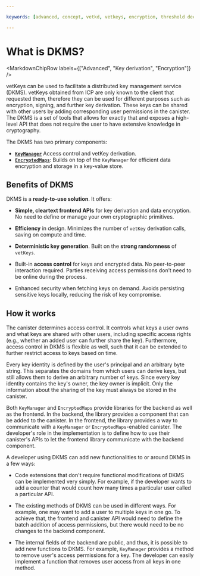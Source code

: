 ```yaml
---

keywords: [advanced, concept, vetkd, vetkeys, encryption, threshold decryption, encrypted threshold key derivation, dkms, distributed key management service]

---
```



# What is DKMS?

<MarkdownChipRow labels={["Advanced", "Key derivation", "Encryption"]} />

vetKeys can be used to facilitate a distributed key management service (DKMS). vetKeys obtained from ICP are only known to the client that requested them, therefore they can be used for different purposes such as encryption, signing, and further key derivation.
These keys can be shared with other users by adding corresponding user permissions in the canister.
The DKMS is a set of tools that allows for exactly that and exposes a high-level API that does not require the user to have extensive knowledge in cryptography.

The DKMS has two primary components:
- **[`KeyManager`](./key-manager.mdx)** Access control and vetKey derivation.
- **[`EncryptedMaps`](./encrypted-maps.mdx)**: Builds on top of the `KeyManager` for efficient data encryption and storage in a key-value store.

## Benefits of DKMS

DKMS is a **ready-to-use solution**. It offers:

- **Simple, cleartext frontend APIs** for key derivation and data encryption. No need to define or manage your own cryptographic primitives.

- **Efficiency** in design. Minimizes the number of `vetKey` derivation calls, saving on compute and time.

- **Deterministic key generation**. Built on the **strong randomness** of `vetKeys`.

- Built-in **access control** for keys and encrypted data. No peer-to-peer interaction required. Parties receiving access permissions don’t need to be online during the process. 

- Enhanced security when fetching keys on demand. Avoids persisting sensitive keys locally, reducing the risk of key compromise.

## How it works

The canister determines access control. It controls what keys a user owns and what keys are shared with other users, including specific access rights (e.g., whether an added user can further share the key). Furthermore, access control in DKMS is flexible as well, such that it can be extended to further restrict access to keys based on time.

Every key identity is defined by the user's principal and an arbitrary byte string. This separates the domains from which users can derive keys, but still allows them to derive an arbitrary number of keys. Since every key identity contains the key's owner, the key owner is implicit. Only the information about the sharing of the key must always be stored in the canister.

Both `KeyManager` and `EncryptedMaps` provide libraries for the backend as well as the frontend. In the backend, the library provides a component that can be added to the canister. In the frontend, the library provides a way to communicate with a `KeyManager` or `EncryptedMaps`-enabled canister. The developer's role in the implementation is to define how to use their canister's APIs to let the frontend library communicate with the backend component.

A developer using DKMS can add new functionalities to or around DKMS in a few ways:

- Code extensions that don't require functional modifications of DKMS can be implemented very simply. For example, if the developer wants to add a counter that would count how many times a particular user called a particular API.

- The existing methods of DKMS can be used in different ways. For example, one may want to add a user to multiple keys in one go. To achieve that, the frontend and canister API would need to define the batch addition of access permissions, but there would need to be no changes to the backend component.

- The internal fields of the backend are public, and thus, it is possible to add new functions to DKMS. For example, `KeyManager` provides a method to remove user's access permissions for a key. The developer can easily implement a function that removes user access from all keys in one method.

